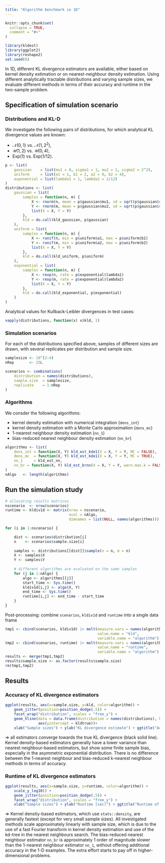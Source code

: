```yaml
---
title: "Algorithm benchmark in 1D"
---
```


```r
knitr::opts_chunk$set(
  collapse = TRUE,
  comment = "#>"
)
```

```r
library(kldest)
library(ggplot2)
library(reshape2)
set.seed(0)
```

In 1D, different KL divergence estimators are available, either based on kernel 
density estimation or on nearest-neighbour density estimation. 
Using different analytically tractable distributions and varying sample sizes, 
we evaluate different methods in terms of their accuracy and runtime in the
two-sample problem.

## Specification of simulation scenario

### Distributions and KL-D

We investigate the following pairs of distributions,
for which analytical KL divergence values are known:

* $\mathcal{N}(0,1)$ vs. $\mathcal{N}(1,2^2)$,
* $\mathcal{U}(1,2)$ vs. $\mathcal{U}(0,4)$,
* $\text{Exp}(1)$ vs. $\text{Exp}(1/12)$.

```r
p <- list(
    gaussian    = list(mu1 = 0, sigma1 = 1, mu2 = 1, sigma2 = 2^2),
    uniform     = list(a1 = 1, b1 = 2, a2 = 0, b2 = 4),
    exponential = list(lambda1 = 1, lambda2 = 1/12)
)
distributions <- list(
    gaussian = list(
        samples = function(n, m) {
            X <- rnorm(n, mean = p$gaussian$mu1, sd = sqrt(p$gaussian$sigma1))
            Y <- rnorm(m, mean = p$gaussian$mu2, sd = sqrt(p$gaussian$sigma2))
            list(X = X, Y = Y)
        },
        kld = do.call(kld_gaussian, p$gaussian)
    ),
    uniform = list( 
        samples = function(n, m) {
            X <- runif(n, min = p$uniform$a1, max = p$uniform$b1)
            Y <- runif(m, min = p$uniform$a2, max = p$uniform$b2)
            list(X = X, Y = Y)
        },
        kld = do.call(kld_uniform, p$uniform)
    ),
    exponential = list(
        samples = function(n, m) {
            X <- rexp(n, rate = p$exponential$lambda1)
            Y <- rexp(m, rate = p$exponential$lambda2)
            list(X = X, Y = Y)
        },
        kld = do.call(kld_exponential, p$exponential)
    )
)
```

Analytical values for Kullback-Leibler divergences in test cases:

```r
vapply(distributions, function(x) x$kld, 1)
```

### Simulation scenarios

For each of the distributions specified above, samples of different sizes are 
drawn, with several replicates per distribution and sample size.

```r
samplesize <- 10^(2:4)
nRep       <- 25L

scenarios <- combinations(
    distribution = names(distributions),
    sample.size  = samplesize,
    replicate    = 1:nRep
)
```

### Algorithms

We consder the following algorithms:

* kernel density estimation with numerical integration (`dens_int`)
* kernel density estimation with a Monte Carlo approximation (`dens_mc`)
* 1-nearest neighbour density estimation (`nn_1`)
* bias-reduced nearest neighbour density estimation (`nn_br`)

```r
algorithms <- list(
    dens_int = function(X, Y) kld_est_kde1(X = X, Y = Y, MC = FALSE),
    dens_mc  = function(X, Y) kld_est_kde1(X = X, Y = Y, MC = TRUE),
    nn_1     = kld_est_nn,
    nn_br = function(X, Y) kld_est_brnn(X = X, Y = Y, warn.max.k = FALSE)
)
nAlgo   <- length(algorithms)
```

## Run the simulation study 

```r
# allocating results matrices
nscenario  <- nrow(scenarios)
runtime <- kldiv1d <- matrix(nrow = nscenario, 
                             ncol = nAlgo, 
                             dimnames = list(NULL, names(algorithms)))

for (i in 1:nscenario) {

    dist <- scenarios$distribution[i]
    n    <- scenarios$sample.size[i]
    
    samples <- distributions[[dist]]$sample(n = n, m = n)
    X <- samples$X
    Y <- samples$Y
    
    # different algorithms are evaluated on the same samples
    for (j in 1:nAlgo) {
        algo <- algorithms[[j]]
        start_time <- Sys.time()
        kldiv1d[i,j] <- algo(X, Y)
        end_time <- Sys.time()
        runtime[i,j] <- end_time - start_time
    }
}
```

Post-processing: combine `scenarios`, `kldiv1d` and `runtime` into a single 
data frame

```r
tmp1 <- cbind(scenarios, kldiv1d) |> melt(measure.vars = names(algorithms),
                                          value.name = "kld",
                                          variable.name = "algorithm") 
tmp2 <- cbind(scenarios, runtime) |> melt(measure.vars = names(algorithms),
                                          value.name = "runtime",
                                          variable.name = "algorithm") 
results <- merge(tmp1,tmp2)
results$sample.size <- as.factor(results$sample.size)
rm(tmp1,tmp2)
```


## Results

### Accuracy of KL divergence estimators

```r
ggplot(results, aes(x=sample.size, y=kld, color=algorithm)) + 
    geom_jitter(position=position_dodge(.5)) + 
    facet_wrap("distribution", scales = "free_y") +
    geom_hline(data = data.frame(distribution = names(distributions), kldtrue = vapply(distributions, function(x) x$kld,1)), 
               aes(yintercept = kldtrue))+
    xlab("Sample sizes") + ylab("KL divergence estimate") + ggtitle("Accuracy of different algorithms")

```

$\Rightarrow$ all estimators converge towards the true KL divergence (black solid
line). Kernel density-based estimators generally have a lower variance than 
nearest neighbour-based estimators, but show some finite sample bias, especially 
in the asymmetric exponential distribution. There is no difference between the
1-nearest neighbour and bias-reduced k-nearest neighbour methods in terms of accuracy.

### Runtime of KL divergence estimators

```r
ggplot(results, aes(x=sample.size, y=runtime, color=algorithm)) + 
    scale_y_log10() + 
    geom_jitter(position=position_dodge(.5)) + 
    facet_wrap("distribution", scales = "free_y") +
    xlab("Sample sizes") + ylab("Runtime [sec]") + ggtitle("Runtime of different algorithms")
```

$\Rightarrow$ Kernel density-based estimators, which use `stats::density`, are 
generally fastest (except for very small sample sizes). 
All investigated methods scale approximately linearly with 
sample size, which is due to the use of a fast Fourier transform in kernel density
estimation and use of the kd-tree in the nearest neighbours search. The bias-reduced
nearest neighbour estimator `nn_br` is approximately 1 order of magnitude slower 
than the 1-nearest neighbour estimator `nn_1`, without offering additional 
accuracy in the 1-D examples. The extra effort starts to pay off in 
higher-dimensional problems.


